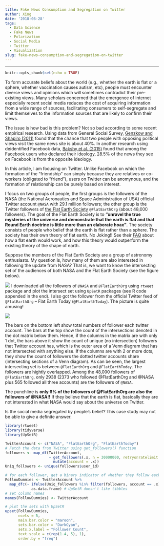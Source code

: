 ```yaml
---
title: Fake News Consumption and Segregation on Twitter
author: Xing
date: '2018-03-28'
tags:
  - Data Science
  - Fake News
  - Polarization
  - Social Media
  - Twitter
  - Visualization
slug: fake-news-consumption-and-segregation-on-twitter
---
```


---
```r
knitr::opts_chunk$set(echo = TRUE)
```

To form accurate beliefs about the world (e.g., whether the earth is flat or a sphere, whether vaccination causes autism, etc), people must encounter diverse views and opinions which will sometimes contradict their
pre-existing views. Many scholars concerned that the emergence of internet especially recent social media reduces the cost of acquiring information from a wide range of sources, facilitating consumers to self-segregate and limit themselves to the information sources that are likely to confirm their views. 

The issue is how bad is this problem? Not so bad according to some recent empirical research. Using data from General Social Survey, [Genzkow and Shapiro (2011)](https://qje.oxfordjournals.org/content/126/4/1799) found that the chance that two people with opposing political views  visit the same news site is about 40%. In another research using deidentified Facebook data, [Bakshy et al. (2015)](http://education.biu.ac.il/files/education/shared/science-2015-bakshy-1130-2.pdf) found that among the Facebook users who declared their ideology, 28.5% of the news they see on Facebook is from the opposite ideology.

In this article, I am focusing on Twitter. Unlike Facebook on which the formation of the "friendship" can simply because they are relatives or co-workers (obligated to "friend"), users on Twitter can be anomynous, and the formation of relationship can be purely based on interest.


I focus on two groups of people, the first groups is the followers of the NASA (the National Aeronautics and Space Administration of USA) official Twitter account `@NASA` with 29.1 million followers; the other group is the Twitter followers of [the Flat Earth Society](https://wiki.tfes.org/The_Flat_Earth_Wiki) `@FlatEarthOrg` (about 48,000 followers). The goal of the Flat Earth Society is to **"unravel the true mysteries of the universe and demonstrate that the earth is flat and that Round Earth doctrine is little more than an elaborate hoax"**. The society consists of people who belief that the earth is flat rather than a sphere. The society has their own theory of flat earth. No Joking!! See their [FAQ](https://wiki.tfes.org/Frequently_Asked_Questions) about how a flat earth would work, and how this theory would outperform the existing theory of the shape of earth.

Suppose the members of the Flat Earth Society are a group of astronomy enthusiasts. My question is, how many of them are also interested in following the update from NASA? That is, we want to know the intersecting set of the audiences of both NASA and the Flat Earth Society (see the figure below).

![](/img/NASA_FES.png)
I downloaded all the followers of `@NASA` and `@FlatEarthOrg` using `rtweet` package and plot the intersect set using `UpSetR` packages (see R code appended in the end). I also got the follower from  the official Twitter feed of  `@FlatEarthOrg` -- Flat Earth Today (`@FlatEarthToday`). The picture is quite amusing! 

![](/img/NASA2.png)

The bars on the bottom left show total numbers of follower each twitter account. The bars at the top show the count of the intersections denoted in the dot matrix below them. Hence, if the columns in the matrix are with only 1 dot, the bars above it show the count of unique (no intersection) followers that Twitter account has, which is the outer area of a Venn diagram that has not intersected with anything else. If the columns are with 2 or more dots, they show the count of followers the dotted twitter accounts share (intersecting sections of a Venn diagram). As can be seen, the largest intersecting set is between `@FlatEarthOrg` and `@FlatEarthToday`. The followers are hightly overlapped. Among the 48,000 followers of `@FlatEarthOrg`, only 2938 (2373 who followed @FlatEarthOrg and @NASA plus 565 followed all three accounts) are the followers of `@NASA`. 

The punchline is **only 6% of the followers of @FlatEarthOrg are also the followers of @NASA!!** If they believe that the earth is flat, basically they are not interested in what NASA would say about the universe on Twitter.


Is the social media segregated by people's belief? This case study may not be able to give a definite answer. 



```r

library(rtweet)
library(tidyverse)
library(UpSetR)

TwitterAccount <- c("NASA", "FlatEarthOrg", "FlatEarthToday")
# Fetch the data from Twitter using get_followers() function
followers <- map_df(TwitterAccount,
                    ~ get_followers(.x, n = 30000000, retryonratelimit = TRUE) %>%
                      mutate(account = .x))
Uniq_followers <- unique(followers$user_id)

# for each follower, get a binary indicator of whether they follow each tweeter or not and bind to one dataframe
FollowDummies <- TwitterAccount %>%
  map_dfc(~ ifelse(Uniq_followers %in% filter(followers, account == .x)$user_id, 1, 0) %>%
            as.data.frame) # UpSetR doesn't like tibbles
# set column names
names(FollowDummies) <- TwitterAccount

# plot the sets with UpSetR
upset(FollowDummies,
      nsets = 5,
      main.bar.color = "maroon",
      sets.bar.color = "DarkCyan",
      sets.x.label = "Follower Count",
      text.scale = c(rep(1.4, 5), 1),
      order.by = "freq")
```




